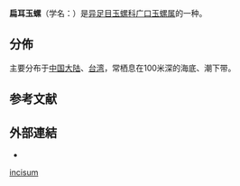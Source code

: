 {{Speciesbox
 | taxon = Sinum incisum
 | authority = Reeve, 1864
 | synonyms_ref = {{r|WoRMS_571892}}
 | synonyms =
* ''[[Sigaretus|Sigaretus]] incisus'' {{small|Reeve, 1864}}（原來組合）
* ''Sigaretus undulatus'' {{small|Lischke, 1872}}
* ''Sigaretus weberi'' {{small|Bartsch, 1918}}
* ''Sinum (Ectosinum) incisum'' {{small|(Reeve, 1864)}}（另類表達）
* ''Sinum weberi'' {{small|(Bartsch, 1918)}}
}}

'''扁耳玉螺'''（学名：''{{lang|la|Sinum incisum}}''）是[[异足目|异足目]][[玉螺科|玉螺科]][[广口玉螺属|广口玉螺属]]的一种{{r|shell_677|WoRMS_571892}}。

==分佈==
主要分布于[[中国大陆|中国大陆]]{{r|shell_677}}、[[台湾|台湾]]{{r|shell_677}}，常栖息在100米深的海底、潮下带{{r|shell_677}}。

==参考文献==
{{reflist|refs=
<ref name="shell_677">{{cite web
 |url=http://shell.sinica.edu.tw/chinese/shellbase_detail.php?science_no=677
 |title=国际贝库：扁耳玉螺
 |publisher=台湾贝类资料库
 |access-date=2018-05-30
 |language=zh-hant
 |archive-date=2016-03-04
 |archive-url=https://web.archive.org/web/20160304111253/http://shell.sinica.edu.tw/chinese/shellbase_detail.php?science_no=677
 |dead-url=no
 }}</ref>
<ref name="WoRMS_571892">{{WoRMS |id=571892
 |title=''Sinum incisum'' (Reeve, 1864) |db=MolluscaBase
 |access-date=2018-05-30 }}</ref>
}}

==外部連結==
{{commonscat|Sinum incisum}}
*{{Wikispecies-inline|Sinum incisum}}
{{Taxonbar}}
[[Category:竇螺屬|incisum]]
{{Mollusc-stub}}